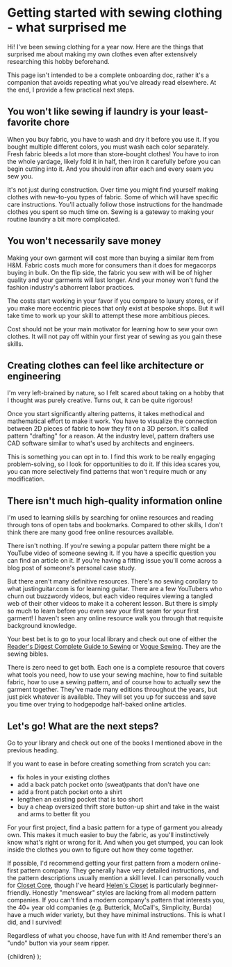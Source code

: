 
# Getting started with sewing clothing - what surprised me

Hi! I've been sewing clothing for a year now.
Here are the things that surprised me about making my own clothes
even after extensively researching this hobby beforehand.

This page isn't intended to be a complete onboarding doc,
rather it's a companion that avoids repeating what you've already read elsewhere.
At the end, I provide a few practical next steps.

## You won't like sewing if laundry is your least-favorite chore

When you buy fabric, you have to wash and dry it before you use it.
If you bought multiple different colors, you must wash each color separately.
Fresh fabric bleeds a lot more than store-bought clothes!
You have to iron the whole yardage, likely fold it in half, then iron it carefully before you can begin cutting into it.
And you should iron after each and every seam you sew you.

It's not just during construction.
Over time you might find yourself making clothes with new-to-you types of fabric.
Some of which will have specific care instructions.
You'll actually follow those instructions for the handmade clothes you spent so much time on.
Sewing is a gateway to making your routine laundry a bit more complicated.

## You won't necessarily save money

Making your own garment will cost more than buying a similar item from H&M.
Fabric costs much more for consumers than it does for megacorps buying in bulk.
On the flip side, the fabric you sew with will be of higher quality and your garments will last longer.
And your money won't fund the fashion industry's abhorrent labor practices.

The costs start working in your favor if you compare to luxury stores, or if you make more eccentric pieces that only exist at bespoke shops.
But it will take time to work up your skill to attempt these more ambitious pieces.

Cost should not be your main motivator for learning how to sew your own clothes.
It will not pay off within your first year of sewing as you gain these skills.

## Creating clothes can feel like architecture or engineering

I'm very left-brained by nature, so I felt scared about taking on a hobby that I thought was purely creative.
Turns out, it can be quite rigorous!

Once you start significantly altering patterns, it takes methodical and mathematical effort to make it work.
You have to visualize the connection between 2D pieces of fabric to how they fit on a 3D person.
It's called pattern "drafting" for a reason.
At the industry level, pattern drafters use CAD software similar to what's used by architects and engineers.

This is something you can opt in to.
I find this work to be really engaging problem-solving, so I look for opportunities to do it.
If this idea scares you, you can more selectively find patterns that won't require much or any modification.

## There isn't much high-quality information online

I'm used to learning skills by searching for online resources and reading through tons of open tabs and bookmarks.
Compared to other skills, I don't think there are many good free online resources available.

There isn't nothing.
If you're sewing a popular pattern there might be a YouTube video of someone sewing it.
If you have a specific question you can find an article on it.
If you're having a fitting issue you'll come across a blog post of someone's personal case study.

But there aren't many definitive resources.
There's no sewing corollary to what justinguitar.com is for learning guitar.
There are a few YouTubers who churn out buzzwordy videos, but each video requires viewing a tangled web of their other videos to make it a coherent lesson.
But there is simply so much to learn before you even sew your first seam for your first garment!
I haven't seen any online resource walk you through that requisite background knowledge.

Your best bet is to go to your local library and check out one of either the
[Reader's Digest Complete Guide to Sewing](https://www.goodreads.com/en/book/show/34226.Complete_Guide_to_Sewing) or
[Vogue Sewing](https://www.goodreads.com/book/show/791783.Vogue_Sewing).
They are the sewing bibles.

There is zero need to get both.
Each one is a complete resource that covers what tools you need, how to use your sewing machine, how to find suitable fabric, how to use a sewing pattern, and of course how to actually sew the garment together.
They've made many editions throughout the years, but just pick whatever is available.
They will set you up for success and save you time over trying to hodgepodge half-baked online articles.

## Let's go! What are the next steps?

Go to your library and check out one of the books I mentioned above in the previous heading.

If you want to ease in before creating something from scratch you can:

- fix holes in your existing clothes
- add a back patch pocket onto (sweat)pants that don't have one
- add a front patch pocket onto a shirt
- lengthen an existing pocket that is too short
- buy a cheap oversized thrift store button-up shirt and take in the waist and arms to better fit you

For your first project, find a basic pattern for a type of garment you already own.
This makes it much easier to buy the fabric, as you'll instinctively know what's right or wrong for it.
And when you get stumped, you can look inside the clothes you own to figure out how they come together.

If possible, I'd recommend getting your first pattern from a modern online-first pattern company.
They generally have very detailed instructions, and the pattern descriptions usually mention a skill level.
I can personally vouch for [Closet Core](https://closetcorepatterns.com/collections/sewing-patterns-all),
though I've heard [Helen's Closet](https://helensclosetpatterns.com/shop/) is particularly beginner-friendly.
Honestly "menswear" styles are lacking from all modern pattern companies.
If you can't find a modern company's pattern that interests you,
the 40+ year old companies (e.g. Butterick, McCall's, Simplicity, Burda)
have a much wider variety, but they have minimal instructions.
This is what I did, and I survived!

Regardless of what you choose, have fun with it!
And remember there's an "undo" button via your seam ripper.

  <MdxLayout showFooter={true}>{children}</MdxLayout>
);
